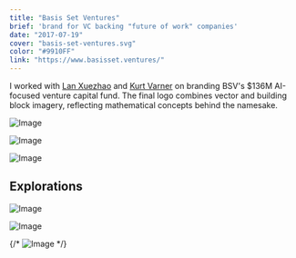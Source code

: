 ```yaml
---
title: "Basis Set Ventures"
brief: 'brand for VC backing "future of work" companies'
date: "2017-07-19"
cover: "basis-set-ventures.svg"
color: "#9910FF"
link: "https://www.basisset.ventures/"
---
```


I worked with [Lan Xuezhao](https://www.linkedin.com/in/xuezhao-lan-50aa1a1/) and [Kurt Varner](https://www.kurtvarner.com/) on branding BSV's $136M AI-focused venture capital fund. The final logo combines vector and building block imagery, reflecting mathematical concepts behind the namesake.

![Image](@/images/projects/basis-set-ventures/bsv_short-color.png)

![Image](@/images/projects/basis-set-ventures/bsv-logo-construction.png)

![Image](@/images/projects/basis-set-ventures/bsv-colors.png)

## Explorations

![Image](@/images/projects/basis-set-ventures/sketchall.png)

![Image](@/images/projects/basis-set-ventures/bsv-logo-present.png)

{/* ![Image](@/images/projects/basis-set-ventures/bsv-logo-3-present.jpg) */}
